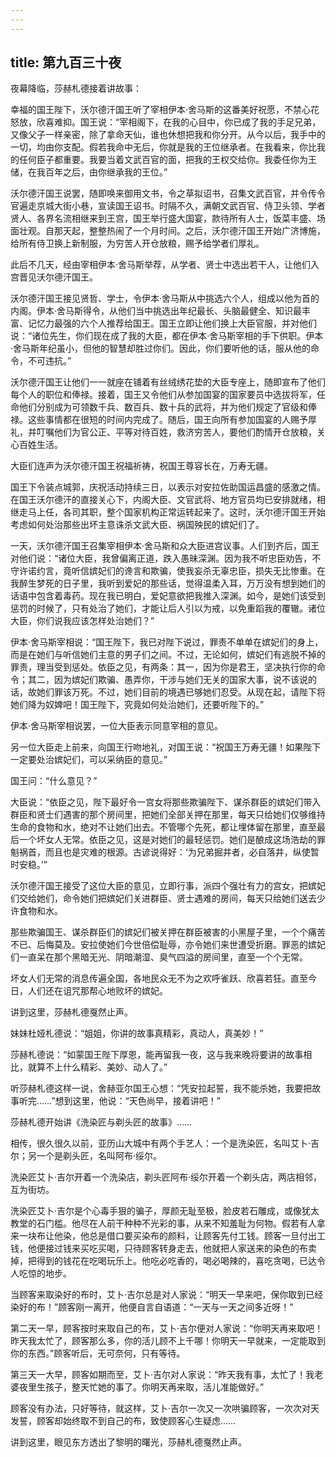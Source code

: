 ```yaml
---
---
---
```

title: 第九百三十夜
---






夜幕降临，莎赫札德接着讲故事：





幸福的国王陛下，沃尔德汗国王听了宰相伊本·舍马斯的这番美好祝愿，不禁心花怒放，欣喜难抑。国王说：“宰相阁下，在我的心目中，你已成了我的手足兄弟，又像父子一样亲密，除了拿命天仙，谁也休想把我和你分开。从今以后，我手中的一切，均由你支配。假若我命中无后，你就是我的王位继承者。在我看来，你比我的任何臣子都重要。我要当着文武百官的面，把我的王权交给你。我委任你为王储，在我百年之后，由你继承我的王位。”

沃尔德汗国王说罢，随即唤来御用文书，令之草拟诏书，召集文武百官，并令传令官遍走京城大街小巷，宣读国王诏书。时隔不久，满朝文武百官、侍卫头领、学者贤人、各界名流相继来到王宫，国王举行盛大国宴，款待所有人士，饭菜丰盛、场面壮观。自那天起，整整热闹了一个月时间。之后，沃尔德汗国王开始广济博施，给所有侍卫换上新制服，为穷苦人开仓放粮，赐予给学者们厚礼。

此后不几天，经由宰相伊本·舍马斯举荐，从学者、贤士中选出若干人，让他们入宫晋见沃尔德汗国王。

沃尔德汗国王接见贤哲、学士，令伊本·舍马斯从中挑选六个人，组成以他为首的内阁。伊本·舍马斯得令，从他们当中挑选出年纪最长、头脑最健全、知识最丰富、记忆力最强的六个人推荐给国王。国王立即让他们换上大臣官服，并对他们说：“诸位先生，你们现在成了我的大臣，都在伊本·舍马斯宰相的手下供职。伊本·舍马斯年纪虽小，但他的智慧却胜过你们。因此，你们要听他的话，服从他的命令，不可违抗。”

沃尔德汗国王让他们一一就座在铺着有丝绒绣花垫的大臣专座上，随即宣布了他们每个人的职位和俸禄。接着，国王又令他们从参加国宴的国家要员中选拔将军，任命他们分别成为可领数千兵、数百兵、数十兵的武将，并为他们规定了官级和俸禄。这些事情都在很短的时间内完成了。随后，国王向所有参加国宴的人赐予厚礼，并叮嘱他们为官公正、平等对待百姓，救济穷苦人，要他们酌情开仓放粮，关心百姓生活。

大臣们连声为沃尔德汗国王祝福祈祷，祝国王尊容长在，万寿无疆。

国王下令装点城郭，庆祝活动持续三日，以表示对安拉佐助国运昌盛的感激之情。在国王沃尔德汗的直接关心下，内阁大臣、文官武将、地方官员均已安排就绪，相继走马上任，各司其职，整个国家机构正常运转起来了。这时，沃尔德汗国王开始考虑如何处治那些出坏主意诛杀文武大臣、祸国殃民的嫔妃们了。

一天，沃尔德汗国王召集宰相伊本·舍马斯和众大臣进宫议事。人们到齐后，国王对他们说：“诸位大臣，我曾偏离正道，跌入愚昧深渊。因为我不听忠臣劝告，不守许诺约言，竟听信嫔妃们的谗言和欺骗，使我妄杀无辜忠臣，损失无比惨重。在我醉生梦死的日子里，我听到爱妃的那些话，觉得温柔入耳，万万没有想到她们的话语中包含着毒药。现在我已明白，爱妃意欲把我推入深渊。如今，是她们该受到惩罚的时候了，只有处治了她们，才能让后人引以为戒，以免重蹈我的覆辙。诸位大臣，你们说我应该怎样处治她们？”

伊本·舍马斯宰相说：“国王陛下，我已对陛下说过，罪责不单单在嫔妃们的身上，而是在她们与听信她们主意的男子们之间。不过，无论如何，嫔妃们有逃脱不掉的罪责，理当受到惩处。依臣之见，有两条：其一，因为你是君王，坚决执行你的命令；其二，因为嫔妃们欺骗、愚弄你，干涉与她们无关的国家大事，说不该说的话，故她们罪该万死。不过，她们目前的境遇已够她们忍受。从现在起，请陛下将她们降为奴婢吧！国王陛下，究竟如何处治她们，还要听陛下的。”

伊本·舍马斯宰相说罢，一位大臣表示同意宰相的意见。

另一位大臣走上前来，向国王行吻地礼，对国王说：“祝国王万寿无疆！如果陛下一定要处治嫔妃们，可以采纳臣的意见。”

国王问：“什么意见？”

大臣说：“依臣之见，陛下最好令一宫女将那些欺骗陛下、谋杀群臣的嫔妃们带入群臣和贤士们遇害的那个房间里，把她们全部关押在那里，每天只给她们仅够维持生命的食物和水，绝对不让她们出去。不管哪个先死，都让埋体留在那里，直至最后一个坏女人无常。依臣之见，这是对她们的最轻惩罚。她们是酿成这场浩劫的罪魁祸首，而且也是灾难的根源。古谚说得好：‘为兄弟掘井者，必自落井，纵使暂时安稳。’”

沃尔德汗国王接受了这位大臣的意见，立即行事，派四个强壮有力的宫女，把嫔妃们交给她们，命令她们把嫔妃们关进群臣、贤士遇难的房间，每天只给她们送去少许食物和水。

那些欺骗国王、谋杀群臣们的嫔妃们被关押在群臣被害的小黑屋子里，一个个痛苦不已、后悔莫及。安拉使她们今世倍偿耻辱，亦令她们来世遭受折磨。罪恶的嫔妃们一直呆在那个黑暗无光、阴暗潮湿、臭气四溢的房间里，直至一个个无常。

坏女人们无常的消息传遍全国，各地民众无不为之欢呼雀跃、欣喜若狂。直至今日，人们还在诅咒那帮心地败坏的嫔妃。

讲到这里，莎赫札德戛然止声。

妹妹杜娅札德说：“姐姐，你讲的故事真精彩，真动人，真美妙！”

莎赫札德说：“如蒙国王陛下厚恩，能再留我一夜，这与我来晚将要讲的故事相比，就算不上什么精彩、美妙、动人了。”

听莎赫札德这样一说，舍赫亚尔国王心想：“凭安拉起誓，我不能杀她，我要把故事听完……”想到这里，他说：“天色尚早，接着讲吧！”





莎赫札德开始讲《洗染匠与剃头匠的故事》……

相传，很久很久以前，亚历山大城中有两个手艺人：一个是洗染匠，名叫艾卜·吉尔；另一个是剃头匠，名叫阿布·绥尔。

洗染匠艾卜·吉尔开着一个洗染店，剃头匠阿布·绥尔开着一个剃头店，两店相邻，互为街坊。

洗染匠艾卜·吉尔是个心毒手狠的骗子，厚颜无耻至极，脸皮若石雕成，或像犹太教堂的石门槛。他尽在人前干种种不光彩的事，从来不知羞耻为何物。假若有人拿来一块布让他染，他总是借口要买染布的颜料，让顾客先付工钱。顾客一旦付出工钱，他便接过钱来买吃买喝，只待顾客转身走去，他就把人家送来的染色的布卖掉，把得到的钱花在吃喝玩乐上。他吃必吃香的，喝必喝辣的，喜吃贪喝，已达令人吃惊的地步。

当顾客来取染好的布时，艾卜·吉尔总是对人家说：“明天一早来吧，保你取到已经染好的布！”顾客刚一离开，他便自言自语道：“一天与一天之间多近呀！”

第二天一早，顾客按时来取自己的布，艾卜·吉尔便对人家说：“你明天再来取吧！昨天我太忙了，顾客那么多，你的活儿顾不上千哪！你明天一早就来，一定能取到你的东西。”顾客听后，无可奈何，只有等待。

第三天一大早，顾客如期而至，艾卜·吉尔对人家说：“昨天我有事，太忙了！我老婆夜里生孩子，整天忙她的事了。你明天再来取，活儿准能做好。”

顾客没有办法，只好等待，就这样，艾卜·吉尔一次又一次哄骗顾客，一次次对天发誓，顾客却始终取不到自己的布，致使顾客心生疑虑……





讲到这里，眼见东方透出了黎明的曙光，莎赫札德戛然止声。